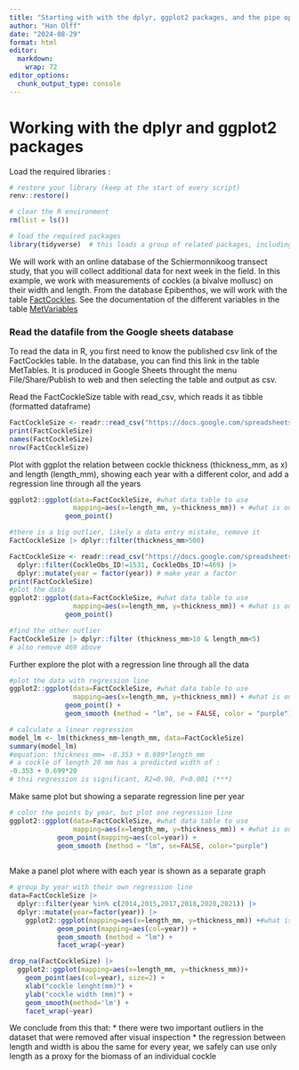 ```yaml
---
title: "Starting with with the dplyr, ggplot2 packages, and the pipe operator |>"
author: "Han Olff"
date: "2024-08-29"
format: html
editor: 
  markdown: 
    wrap: 72
editor_options:
  chunk_output_type: console
---
```


# Working with the dplyr and ggplot2 packages

Load the required libraries :

```r
# restore your library (keep at the start of every script)
renv::restore()

# clear the R environment
rm(list = ls())

# load the required packages
library(tidyverse)  # this loads a group of related packages, including readr, dplyr and ggplot2
```

We will work with an online database of the Schiermonnikoog transect
study, that you will collect additional data for next week in the field.
In this example, we work with measurements of cockles (a bivalve
mollusc) on their width and length. From the database Epibenthos, we
will work with the table
[FactCockles](https://docs.google.com/spreadsheets/d/1E1vUWAHhse7fhjBf94Kiog3Rsj7IkMuFtP-BTQX2oI8/edit?gid=1538766002#gid=1538766002).
See the documentation of the different variables in the table
[MetVariables](https://docs.google.com/spreadsheets/d/1E1vUWAHhse7fhjBf94Kiog3Rsj7IkMuFtP-BTQX2oI8/edit?gid=1290622213#gid=1290622213)

### Read the datafile from the Google sheets database

To read the data in R, you first need to know the published csv link of
the FactCockles table. In the database, you can find this link in the
table MetTables. It is produced in Google Sheets throught the menu
File/Share/Publish to web and then selecting the table and output as
csv.

Read the FactCockleSize table with read_csv, which reads it as tibble
(formatted dataframe)

```r
FactCockleSize <- readr::read_csv("https://docs.google.com/spreadsheets/d/e/2PACX-1vSpormjGiM4uWMTIZYm9Upt5j1Ige_Wu9CrhGGdvjXwxmHP2R6S7JDyEmiGTn3fXihl5s5yBn_sdo8h/pub?gid=1538766002&single=true&output=csv")
print(FactCockleSize)
names(FactCockleSize)
nrow(FactCockleSize)
```

Plot with ggplot the relation between cockle thickness (thickness_mm, as
x) and length (length_mm), showing each year with a different color, and
add a regression line through all the years

```r
ggplot2::ggplot(data=FactCockleSize, #what data table to use
                mapping=aes(x=length_mm, y=thickness_mm)) + #what is on the axes
              geom_point()

#there is a big outlier, likely a data entry mistake, remove it
FactCockleSize |> dplyr::filter(thickness_mm>500)

FactCockleSize <- readr::read_csv("https://docs.google.com/spreadsheets/d/e/2PACX-1vSpormjGiM4uWMTIZYm9Upt5j1Ige_Wu9CrhGGdvjXwxmHP2R6S7JDyEmiGTn3fXihl5s5yBn_sdo8h/pub?gid=1538766002&single=true&output=csv") |> 
  dplyr::filter(CockleObs_ID!=1531, CockleObs_ID!=469) |>
  dplyr::mutate(year = factor(year)) # make year a factor
print(FactCockleSize)
#plot the data
ggplot2::ggplot(data=FactCockleSize, #what data table to use
                mapping=aes(x=length_mm, y=thickness_mm)) + #what is on the axes
              geom_point()

#find the other outlier
FactCockleSize |> dplyr::filter (thickness_mm>10 & length_mm<5)
# also remove 469 above
```

Further explore the plot with a regression line through all the data

```r
#plot the data with regression line
ggplot2::ggplot(data=FactCockleSize, #what data table to use
                mapping=aes(x=length_mm, y=thickness_mm)) + #what is on the axes
              geom_point() + 
              geom_smooth (method = "lm", se = FALSE, color = "purple")

# calculate a linear regression
model_lm <- lm(thickness_mm~length_mm, data=FactCockleSize)
summary(model_lm)
#equation: thickness_mm= -0.353 + 0.699*length_mm
# a cockle of length 20 mm has a predicted width of :
-0.353 + 0.699*20
# thsi regression is significant, R2=0.90, P<0.001 (***)
```

Make same plot but showing a separate regression line per year

```r
# color the points by year, but plot one regression line
ggplot2::ggplot(data=FactCockleSize, #what data table to use
                mapping=aes(x=length_mm, y=thickness_mm)) + #what is on the axes
            geom_point(mapping=aes(col=year)) + 
            geom_smooth (method = "lm", se=FALSE, color="purple")
            
```

Make a panel plot where with each year is shown as a separate graph

```r
# group by year with their own regression line
data=FactCockleSize |> 
  dplyr::filter(year %in% c(2014,2015,2017,2018,2020,2021)) |>
  dplyr::mutate(year=factor(year)) |>
    ggplot2::ggplot(mapping=aes(x=length_mm, y=thickness_mm)) +#what is on the axes
            geom_point(mapping=aes(col=year)) + 
            geom_smooth (method = "lm") +
            facet_wrap(~year)

drop_na(FactCockleSize) |>
  ggplot2::ggplot(mapping=aes(x=length_mm, y=thickness_mm))+
    geom_point(aes(col=year), size=2) +
    xlab("cockle lenght(mm)") +
    ylab("cockle width (mm)") + 
    geom_smooth(method='lm') +
    facet_wrap(~year)

```

We conclude from this that: \* there were two important outliers in the
dataset that were removed after visual inspection \* the regression
between length and width is abou the same for every year, we safely can
use only length as a proxy for the biomass of an individual cockle
